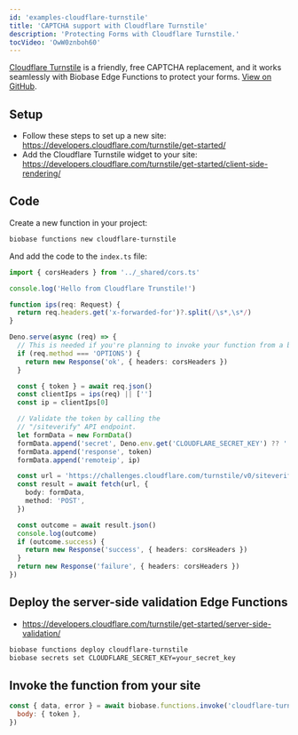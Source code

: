 ```yaml
---
id: 'examples-cloudflare-turnstile'
title: 'CAPTCHA support with Cloudflare Turnstile'
description: 'Protecting Forms with Cloudflare Turnstile.'
tocVideo: 'OwW0znboh60'
---
```


[Cloudflare Turnstile](https://www.cloudflare.com/products/turnstile/) is a friendly, free CAPTCHA replacement, and it works seamlessly with Biobase Edge Functions to protect your forms. [View on GitHub](https://github.com/biobase-ai/biobase/tree/master/examples/edge-functions/biobase/functions/cloudflare-turnstile).

## Setup

- Follow these steps to set up a new site: https://developers.cloudflare.com/turnstile/get-started/
- Add the Cloudflare Turnstile widget to your site: https://developers.cloudflare.com/turnstile/get-started/client-side-rendering/

## Code

Create a new function in your project:

```bash
biobase functions new cloudflare-turnstile
```

And add the code to the `index.ts` file:

```ts index.ts
import { corsHeaders } from '../_shared/cors.ts'

console.log('Hello from Cloudflare Trunstile!')

function ips(req: Request) {
  return req.headers.get('x-forwarded-for')?.split(/\s*,\s*/)
}

Deno.serve(async (req) => {
  // This is needed if you're planning to invoke your function from a browser.
  if (req.method === 'OPTIONS') {
    return new Response('ok', { headers: corsHeaders })
  }

  const { token } = await req.json()
  const clientIps = ips(req) || ['']
  const ip = clientIps[0]

  // Validate the token by calling the
  // "/siteverify" API endpoint.
  let formData = new FormData()
  formData.append('secret', Deno.env.get('CLOUDFLARE_SECRET_KEY') ?? '')
  formData.append('response', token)
  formData.append('remoteip', ip)

  const url = 'https://challenges.cloudflare.com/turnstile/v0/siteverify'
  const result = await fetch(url, {
    body: formData,
    method: 'POST',
  })

  const outcome = await result.json()
  console.log(outcome)
  if (outcome.success) {
    return new Response('success', { headers: corsHeaders })
  }
  return new Response('failure', { headers: corsHeaders })
})
```

## Deploy the server-side validation Edge Functions

- https://developers.cloudflare.com/turnstile/get-started/server-side-validation/

```bash
biobase functions deploy cloudflare-turnstile
biobase secrets set CLOUDFLARE_SECRET_KEY=your_secret_key
```

## Invoke the function from your site

```js
const { data, error } = await biobase.functions.invoke('cloudflare-turnstile', {
  body: { token },
})
```
